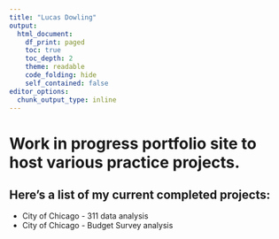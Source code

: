 ```yaml
---
title: "Lucas Dowling"
output:
  html_document:
    df_print: paged
    toc: true
    toc_depth: 2
    theme: readable
    code_folding: hide
    self_contained: false
editor_options:
  chunk_output_type: inline
---
```


# Work in progress portfolio site to host various practice projects.

## Here's a list of my current completed projects:
* City of Chicago - 311 data analysis
* City of Chicago - Budget Survey analysis